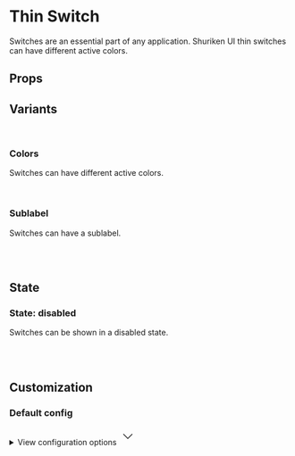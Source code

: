 
<Meta of={SwitchThinStories} />

# Thin Switch

Switches are an essential part of any application. Shuriken UI thin switches can have different active colors.

<Primary />

## Props

<Controls />

## Variants

<br />

### Colors

Switches can have different active colors.

<div className="flex gap-2 bg-slate-100 dark:bg-slate-900 p-6 rounded-sm">
  <Story of={SwitchThinStories.ColorPrimary} />
  <Story of={SwitchThinStories.ColorInfo} />
  <Story of={SwitchThinStories.ColorSuccess} />
  <Story of={SwitchThinStories.ColorWarning} />
  <Story of={SwitchThinStories.ColorDanger} />
</div>

<br />

### Sublabel

Switches can have a sublabel.

<div className="flex gap-2 bg-slate-100 dark:bg-slate-900 p-6 rounded-sm">
  <Story of={SwitchThinStories.Sublabel} />
</div>

<br />
<br />

## State

### State: disabled

Switches can be shown in a disabled state.

<div className="flex gap-2 bg-slate-100 dark:bg-slate-900 p-6 rounded-sm">
  <Story of={SwitchThinStories.DisabledPrimary} />
  <Story of={SwitchThinStories.DisabledInfo} />
  <Story of={SwitchThinStories.DisabledSuccess} />
  <Story of={SwitchThinStories.DisabledWarning} />
  <Story of={SwitchThinStories.DisabledDanger} />
</div>

<br />
<br />

## Customization

### Default config

<div class="relative">
  <details class="relative bg-slate-50 border border-slate-200 rounded-lg p-4 [&>summary>svg]:open:-rotate-180">
    <summary class="list-none cursor-pointer">
      <span class="font-sans text-slate-500">View configuration options</span>
      <svg
        class="w-5 h-5 text-slate-500 absolute top-5 end-4 transition-transform duration-300"
        xmlns="http://www.w3.org/2000/svg"
        width="32"
        height="32"
        viewBox="0 0 24 24"
      >
        <path
          fill="none"
          stroke="currentColor"
          strokeLinecap="round"
          strokeLinejoin="round"
          strokeWidth="2"
          d="m6 9l6 6l6-6"
        />
      </svg>
    </summary>

    <div class="!mt-4">
      <pre >
        {JSON.stringify(defaultConfig, null, 2)}
      </pre>
    </div>

  </details>
</div>
